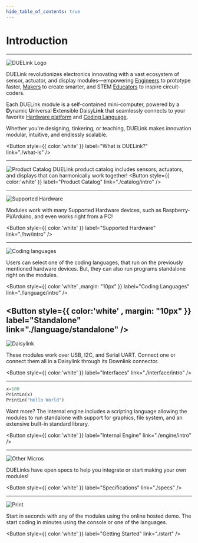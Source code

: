 ```yaml
---
hide_table_of_contents: true
---
```


# Introduction

---

<div style={{display: 'block',  justifyContent: 'center', alignItems: 'center', textAlign: 'center'}}>

![DUELink Logo](pathname:///img/duelinklogo.png)

DUELink revolutionizes electronics innovating with a vast ecosystem of sensor, actuator, and display modules—empowering [Engineers](./engineers.mdx) to prototype faster, [Makers](./makers.mdx) to create smarter, and STEM [Educators](./educators.mdx) to inspire circuit-coders.

Each DUELink module is a self-contained mini-computer, powered by a **D**ynamic **U**niversal **E**xtensible Daisy**Link** that seamlessly connects to your favorite [Hardware platform](./hw/intro) and [Coding Language](./language/intro).

Whether you're designing, tinkering, or teaching, DUELink makes innovation modular, intuitive, and endlessly scalable.

<Button
  style={{ color:'white' }}
  label="What is DUELink?"  
  link="./what-is"
/>

---

![Product Catalog](pathname:///img/duelink-modules.png)
DUELink product catalog includes sensors, actuators, and displays that can harmonically work together!
<Button
  style={{ color:'white' }}
  label="Product Catalog"
  link="./catalog/intro"
/>

---

![Supported Hardware](pathname:///img/supported-hardware-jst.png)

Modules work with many Supported Hardware devices, such as Raspberry-Pi/Arduino, and even works right from a PC!

<Button
  style={{ color:'white' }}
  label="Supported Hardware"
  link="./hw/intro"
/>

---

![Coding languages](pathname:///img/languages.png)

Users can select one of the coding languages, that run on the previously mentioned hardware devices. But, they can also run programs standalone right on the modules.

<Button
  style={{ color:'white' ,margin: "10px" }}
  label="Coding Languages"
  link="./language/intro"
/>

<Button
  style={{ color:'white' , margin: "10px" }}
  label="Standalone"
  link="./language/standalone"
/>
---

![Daisylink](pathname:///img/daisylink.png)

These modules work over USB, I2C, and Serial UART. Connect one or connect them all in a Daisylink through its Downlink connector.


<Button
  style={{ color:'white' }}
  label="Interfaces"
  link="./interface/intro"
/>

---


```py
x=100
PrintLn(x)
PrintLn("Hello World")
```
Want more? The internal engine includes a scripting language allowing the modules to run standalone with support for graphics, file system, and an extensive built-in standard library.

<Button
  style={{ color:'white' }}
  label="Internal Engine"
  link="./engine/intro"
/>

---

![Other Micros](pathname:///img/duelink-hole-specs.png)

DUELinks have open specs to help you integrate or start making your own modules!

<Button
  style={{ color:'white' }}
  label="Specifications"
  link="./specs"
/>


---

![Print](pathname:///img/getting-started.png)

Start in seconds with any of the modules using the online hosted demo. The start coding in minutes using the console or one of the languages.

<Button
  style={{ color:'white' }}
  label="Getting Started"
  link="./start"
/>


</div>